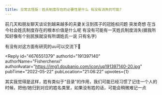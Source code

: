 ```yaml
---
title: 日常古怪版｜姓氏制度存在的必要性是什么 有没有消失的可能?
---
```



<Forum groupName="古怪问题研究中心" groupUrl="https://www.douban.com/group/philosophasters/" archivedAt="2025-05-16T16:30:26.652Z">
  <Post
    id="267294757"
    title="日常古怪版｜姓氏制度存在的必要性是什么 有没有消失的可能?"
    url="https://www.douban.com/group/topic/267294757/?_spm_id=MTY1MzA2NTE1"
    pubTime="2022-05-23"
    highlightUserId="191397140"
  >
前几天和朋友聊天谈论到越来越多的夫妻关注到孩子的冠姓权问题 突发奇想
在当今社会姓氏制度存在的根本价值是什么呢
有没有可能有一天姓氏制度消失(据我所知好像有个别民族就没有所谓姓氏一说
只有名字)

有没有对这方面有研究的uu可以交流下🤔

<Reply
  id="4676551379"
  authorId="191397140"
  authorName="Fisherchenxi"
  authorAvatar="https://img1.doubanio.com/icon/up191397140-20.jpg"
  pubTime="2022-05-22"
  pubLocation="21:06:22"
  upvotes={1}
>
其实我觉得是这样，姓有类似于"目录"的作用，我们可能已经习惯了记住一个人的时候，把他/她归到对应的姓名类里，如果没有姓的话，可能会稍微难记一点
</Reply>
  </Post>
</Forum>

